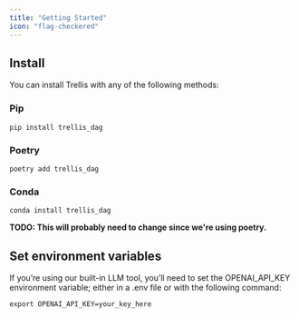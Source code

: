 ```yaml
---
title: "Getting Started"
icon: "flag-checkered"
---
```


## Install
You can install Trellis with any of the following methods:

### Pip
```
pip install trellis_dag
```

### Poetry
```
poetry add trellis_dag
```

### Conda
```
conda install trellis_dag
```

**TODO: This will probably need to change since we're using poetry.**

## Set environment variables
If you’re using our built-in LLM tool, you’ll need to set the OPENAI_API_KEY environment variable; either in a .env file or with the following command:
```
export OPENAI_API_KEY=your_key_here
```
